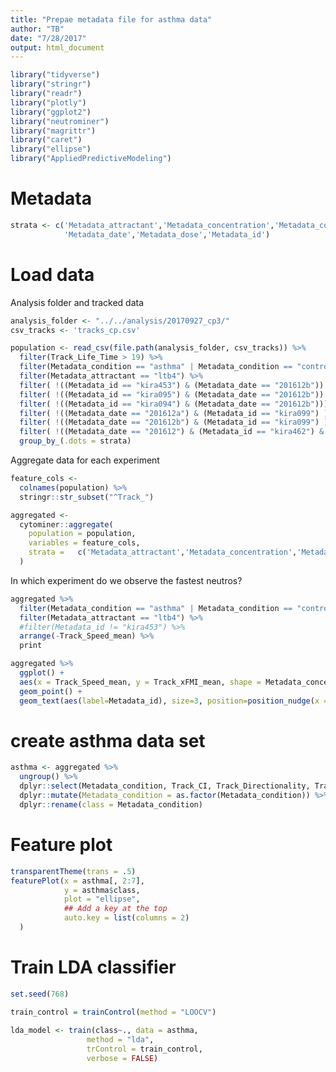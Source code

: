```yaml
---
title: "Prepae metadata file for asthma data"
author: "TB"
date: "7/28/2017"
output: html_document
---
```

```r
library("tidyverse")
library("stringr")
library("readr")
library("plotly")
library("ggplot2")
library("neutrominer")
library("magrittr")
library("caret")
library("ellipse")
library("AppliedPredictiveModeling")
```

# Metadata 
```r
strata <- c('Metadata_attractant','Metadata_concentration','Metadata_condition',
            'Metadata_date','Metadata_dose','Metadata_id')
```

# Load data
Analysis folder and tracked data 
```r
analysis_folder <- "../../analysis/20170927_cp3/"
csv_tracks <- 'tracks_cp.csv'

population <- read_csv(file.path(analysis_folder, csv_tracks)) %>% 
  filter(Track_Life_Time > 19) %>% 
  filter(Metadata_condition == "asthma" | Metadata_condition == "control-asthma") %>%
  filter(Metadata_attractant == "ltb4") %>%
  filter( !((Metadata_id == "kira453") & (Metadata_date == "201612b")) ) %>%
  filter( !((Metadata_id == "kira095") & (Metadata_date == "201612b")) ) %>%
  filter( !((Metadata_id == "kira094") & (Metadata_date == "201612b"))) %>%
  filter( !((Metadata_date == "201612a") & (Metadata_id == "kira099") ) ) %>%
  filter( !((Metadata_date == "201612b") & (Metadata_id == "kira099") ) ) %>%
  filter( !((Metadata_date == "201612") & (Metadata_id == "kira462") & (Metadata_concentration == "1ul") ) ) %>%
  group_by_(.dots = strata)
```

Aggregate data for each experiment
```r
feature_cols <- 
  colnames(population) %>%
  stringr::str_subset("^Track_") 

aggregated <-
  cytominer::aggregate(
    population = population,
    variables = feature_cols,
    strata =   c('Metadata_attractant','Metadata_concentration','Metadata_condition','Metadata_dose','Metadata_id','Metadata_date')
  ) 
```

In which experiment do we observe the fastest neutros? 
```r
aggregated %>% 
  filter(Metadata_condition == "asthma" | Metadata_condition == "control-asthma") %>%
  filter(Metadata_attractant == "ltb4") %>%
  #filter(Metadata_id != "kira453") %>%
  arrange(-Track_Speed_mean) %>% 
  print
```
```r
aggregated %>% 
  ggplot() +
  aes(x = Track_Speed_mean, y = Track_xFMI_mean, shape = Metadata_concentration, color = Metadata_condition) + 
  geom_point() +
  geom_text(aes(label=Metadata_id), size=3, position=position_nudge(x = 0, y = 0.02) )
```

# create asthma data set
```r
asthma <- aggregated %>% 
  ungroup() %>%
  dplyr::select(Metadata_condition, Track_CI, Track_Directionality, Track_xFMI, Track_Speed, Track_yFMI, Track_Distance_Traveled) %>%
  dplyr::mutate(Metadata_condition = as.factor(Metadata_condition)) %>%
  dplyr::rename(class = Metadata_condition)
```

# Feature plot
```r
transparentTheme(trans = .5)
featurePlot(x = asthma[, 2:7], 
            y = asthma$class, 
            plot = "ellipse",
            ## Add a key at the top
            auto.key = list(columns = 2)
  )
```

# Train LDA classifier 
```r
set.seed(768)

train_control = trainControl(method = "LOOCV")
  
lda_model <- train(class~., data = asthma, 
                 method = "lda", 
                 trControl = train_control,
                 verbose = FALSE)

```